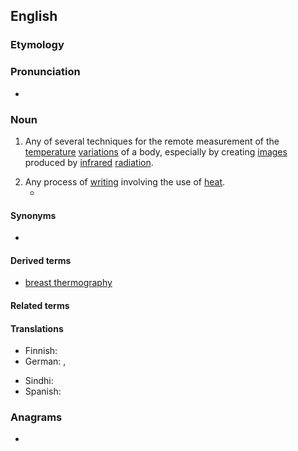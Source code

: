 ==English==

===Etymology===
{{confix|en|thermo|graphy}}

===Pronunciation===
* {{rhymes|en|ɒɡɹəfi}}

===Noun===
{{wikipedia}}
{{en-noun|~}}

# {{lb|en|physics}} Any of several techniques for the remote measurement of the [[temperature]] [[variation]]s of a body, especially by creating [[image]]s produced by [[infrared]] [[radiation]].
# Any process of [[writing]] involving the use of [[heat]].
#* {{quote-book|en|year=1999|title=Paperie: The Art of Writing and Wrapping with Paper|page=73|text='''Thermography''', which imitates engraving, costs far less because it employs no dies or plates.}}

====Synonyms====
* {{l|en|thermal imaging}}

====Derived terms====
* [[breast thermography]]

====Related terms====
{{rel3|en|thermographic|thermogram|thermographic camera}}

====Translations====
{{trans-top|practice of creating images produced by infrared radiation}}
* Finnish: {{t|fi|lämpökuvaus}}
* German: {{t|de|Thermographie|f}}, {{t|de|Thermografie|f}}
{{trans-mid}}
* Sindhi: {{t+|sd|گرمونگاري|f}}
* Spanish: {{t|es|termografía|f}}
{{trans-bottom}}

===Anagrams===
* {{anagrams|en|a=aeghhmoprrty|mythographer}}

{{C|en|Visualization}}